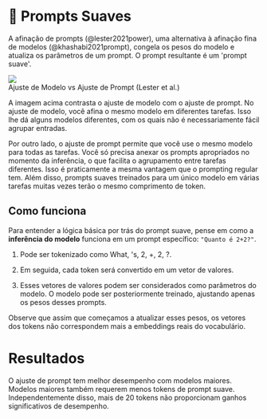 
# 🔴 Prompts Suaves

A afinação de prompts (@lester2021power), uma alternativa à afinação fina de modelos (@khashabi2021prompt), congela os pesos do modelo e atualiza os parâmetros de um prompt. O prompt resultante é um 'prompt suave'.

<div style={{ textAlign: "center" }}>
  <Image
    src="/docs/assets/trainable/prompt_tuning.webp"
    width={1074}
    height={556}
    style={{ width: "500px", margin: "auto" }}
  />
</div>

<div style={{ textAlign: "center" }}>
  Ajuste de Modelo vs Ajuste de Prompt (Lester et al.)
</div>

A imagem acima contrasta o ajuste de modelo com o ajuste de prompt. No ajuste de modelo, você afina o mesmo modelo em diferentes tarefas. Isso lhe dá alguns modelos diferentes, com os quais não é necessariamente fácil agrupar entradas.

Por outro lado, o ajuste de prompt permite que você use o mesmo modelo para todas as tarefas. Você só precisa anexar os prompts apropriados no momento da inferência, o que facilita o agrupamento entre tarefas diferentes. Isso é praticamente a mesma vantagem que o prompting regular tem. Além disso, prompts suaves treinados para um único modelo em várias tarefas muitas vezes terão o mesmo comprimento de token.

## Como funciona

Para entender a lógica básica por trás do prompt suave, pense em como a **inferência do modelo** funciona em um prompt específico: `"Quanto é 2+2?"`.

1. Pode ser tokenizado como What, 's, 2, +, 2, ?.

2. Em seguida, cada token será convertido em um vetor de valores.

3. Esses vetores de valores podem ser considerados como parâmetros do modelo. O modelo pode ser posteriormente treinado, ajustando apenas os pesos desses prompts.

Observe que assim que começamos a atualizar esses pesos, os vetores dos tokens não correspondem mais a embeddings reais do vocabulário.

# Resultados

O ajuste de prompt tem melhor desempenho com modelos maiores. Modelos maiores também requerem menos tokens de prompt suave. Independentemente disso, mais de 20 tokens não proporcionam ganhos significativos de desempenho.
